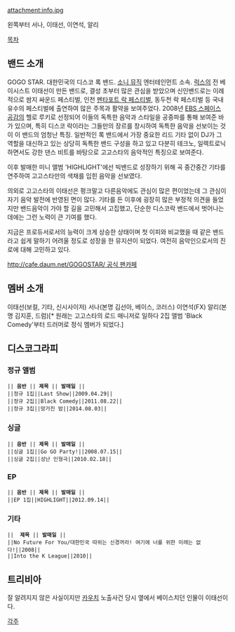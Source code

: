 attachment:info.jpg

왼쪽부터 서나, 이태선, 이연석, 알리

[[목차]]

== 밴드 소개 ==
GOGO STAR. 대한민국의 디스코 록 밴드. [[소니 뮤직]] 엔터테인먼트 소속. [[럭스]]의 전 베이시스트 이태선이 만든 밴드로, 결성 초부터 많은 관심을 받았으며 신인밴드로는 이례적으로 쌈지 싸운드 페스티벌, 인천 [[펜타포트 락 페스티벌]], 동두천 락 페스티벌 등 국내 유수의 페스티벌에 출연하여 많은 주목과 활약을 보여주었다. 2008년 [[EBS 스페이스 공감]]의 헬로 루키로 선정되어 이들의 독특한 음악과 스타일을 공중파를 통해 보여준 바가 있으며, 특히 디스코 락이라는 그들만의 장르를 창시하여 독특한 음악을 선보이는 것이 이 밴드의 엄청난 특징. 일반적인 록 밴드에서 가장 중요한 리드 기타 없이 DJ가 그 역할을 대신하고 있는 상당히 독특한 밴드 구성을 하고 있고 다분히 테크노, 일렉트로닉하면서도 강한 댄스 비트를 바탕으로 고고스타의 음악적인 특징으로 보여준다.

이후 발매한 미니 앨범 'HIGHLIGHT'에선 빅밴드로 성장하기 위해 곡 중간중간 기타를 연주하여 고고스타만의 색채를 입힌 음악을 선보였다.

의외로 고고스타의 이태선은 펑크말고 다른음악에도 관심이 많은 편이었는데 그 관심이 자기 음악 발전에 반영된 면이 많다.
기타를 든 이후에 굉장히 많은 부정적 의견을 들었지만 밴드음악이 가야 할 길을 고민해서 고집했고,
단순한 디스코락 밴드에서 벗어나는데에는 그런 노력이 큰 기여를 했다.

지금은 프로듀서로서의 능력이 크게 상승한 상태이며
첫 이피와 비교했을 때 같은 밴드라고 쉽게 말하기 어려울 정도로 성장을 한 뮤지션이 되었다.
여전히 음악인으로서의 진로에 대해 고민하고 있다.


[[http://cafe.daum.net/GOGOSTAR/ 공식 팬카페]]

== 멤버 소개 ==

이태선(보컬, 기타, 신시사이저)
서나(본명 김선아, 베이스, 코러스)
이연석(FX)
알리(본명 김지훈, 드럼)[* 원래는 고고스타의 로드 매니저로 일하다 2집 앨범 'Black Comedy'부터 드러머로 정식 멤버가 되었다.]

== 디스코그라피 ==

=== 정규 앨범 ===

 || '''음반''' || '''제목''' || '''발매일''' ||
 ||정규 1집||Last Show||2009.04.29||
 ||정규 2집||Black Comedy||2011.08.22||
 ||정규 3집||망가진 밤||2014.08.03||

=== 싱글 ===

 || '''음반''' || '''제목''' || '''발매일''' ||
 ||싱글 1집||Go GO Party!||2008.07.15||
 ||싱글 2집||성난 인형극||2010.02.18||

=== EP ===

 || '''음반''' || '''제목''' || '''발매일''' ||
 ||EP 1집||HIGHLIGHT||2012.09.14||

=== 기타 ===

 ||  '''제목''' || '''발매일''' ||
 ||No Future For You/대한민국 따위는 신경꺼라! 여기에 너를 위한 미래는 없다!||2008||
 ||Into the K League||2010||

== 트리비아 ==
잘 알려지지 않은 사실이지만 [[카우치]] 노출사건 당시 옆에서 베이스치던 인물이 이태선이다. 

[[각주]]

